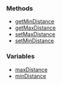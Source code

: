 <DESCRIPTION HERE>

===Methods===

*[[/getSoundMinDistance.md|getMinDistance]]
*[[/getSoundMaxDistance.md|getMaxDistance]]
*[[/setSoundMaxDistance.md|setMaxDistance]]
*[[/setSoundMinDistance.md|setMinDistance]]

===Variables===

*[[/Sound.maxDistance.md|maxDistance]]
*[[/Sound.minDistance.md|minDistance]]